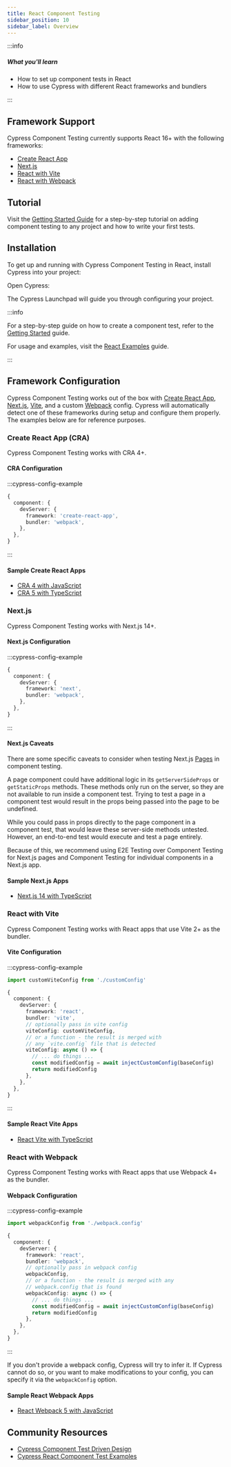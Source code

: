 ```yaml
---
title: React Component Testing
sidebar_position: 10
sidebar_label: Overview
---
```


:::info

##### <Icon name="question-circle" color="#42a1c0" /> What you'll learn

- How to set up component tests in React
- How to use Cypress with different React frameworks and bundlers

:::

## Framework Support

Cypress Component Testing currently supports React 16+ with the following
frameworks:

- [Create React App](#Create-React-App-CRA)
- [Next.js](#Nextjs)
- [React with Vite](#React-with-Vite)
- [React with Webpack](#React-with-Webpack)

## Tutorial

Visit the
[Getting Started Guide](/app/component-testing/get-started) for a
step-by-step tutorial on adding component testing to any project and how to write your first tests.

## Installation

To get up and running with Cypress Component Testing in React, install Cypress
into your project:

<CypressInstallCommands />

Open Cypress:

<CypressOpenCommands />

<DocsImage
  src="/img/app/component-testing/select-test-type.jpg"
  caption="Choose Component Testing"
/>

The Cypress Launchpad will guide you through configuring your project.

:::info

For a step-by-step guide on how to create a component test, refer to the
[Getting Started](/app/component-testing/get-started) guide.

For usage and examples, visit the
[React Examples](/app/component-testing/react/examples) guide.

:::

## Framework Configuration

Cypress Component Testing works out of the box with
[Create React App](https://create-react-app.dev/),
[Next.js](https://nextjs.org/), [Vite](https://vitejs.dev/), and a custom
[Webpack](https://webpack.js.org/) config. Cypress will automatically detect one
of these frameworks during setup and configure them properly. The examples below
are for reference purposes.

### Create React App (CRA)

Cypress Component Testing works with CRA 4+.

#### CRA Configuration

:::cypress-config-example

```ts
{
  component: {
    devServer: {
      framework: 'create-react-app',
      bundler: 'webpack',
    },
  },
}
```

:::

#### Sample Create React Apps

- [CRA 4 with JavaScript](https://github.com/cypress-io/cypress-component-testing-apps/tree/main/react-cra4-js)
- [CRA 5 with TypeScript](https://github.com/cypress-io/cypress-component-testing-apps/tree/main/react-cra5-ts)

### Next.js

Cypress Component Testing works with Next.js 14+.

#### Next.js Configuration

:::cypress-config-example

```ts
{
  component: {
    devServer: {
      framework: 'next',
      bundler: 'webpack',
    },
  },
}
```

:::

#### Next.js Caveats

There are some specific caveats to consider when testing Next.js
[Pages](https://nextjs.org/docs/basic-features/pages) in component testing.

A page component could have additional logic in its `getServerSideProps` or
`getStaticProps` methods. These methods only run on the server, so they are not
available to run inside a component test. Trying to test a page in a component
test would result in the props being passed into the page to be undefined.

While you could pass in props directly to the page component in a component
test, that would leave these server-side methods untested. However, an
end-to-end test would execute and test a page entirely.

Because of this, we recommend using E2E Testing over Component Testing for
Next.js pages and Component Testing for individual components in a Next.js app.

#### Sample Next.js Apps

- [Next.js 14 with TypeScript](https://github.com/cypress-io/cypress-component-testing-apps/tree/main/react-next14-ts)

### React with Vite

Cypress Component Testing works with React apps that use Vite 2+ as the bundler.

#### Vite Configuration

:::cypress-config-example

```ts
import customViteConfig from './customConfig'
```

```ts
{
  component: {
    devServer: {
      framework: 'react',
      bundler: 'vite',
      // optionally pass in vite config
      viteConfig: customViteConfig,
      // or a function - the result is merged with
      // any `vite.config` file that is detected
      viteConfig: async () => {
        // ... do things ...
        const modifiedConfig = await injectCustomConfig(baseConfig)
        return modifiedConfig
      },
    },
  },
}
```

:::

#### Sample React Vite Apps

- [React Vite with TypeScript](https://github.com/cypress-io/cypress-component-testing-apps/tree/main/react-vite-ts)

### React with Webpack

Cypress Component Testing works with React apps that use Webpack 4+ as the
bundler.

#### Webpack Configuration

:::cypress-config-example

```ts
import webpackConfig from './webpack.config'
```

```ts
{
  component: {
    devServer: {
      framework: 'react',
      bundler: 'webpack',
      // optionally pass in webpack config
      webpackConfig,
      // or a function - the result is merged with any
      // webpack.config that is found
      webpackConfig: async () => {
        // ... do things ...
        const modifiedConfig = await injectCustomConfig(baseConfig)
        return modifiedConfig
      },
    },
  },
}
```

:::

If you don't provide a webpack config, Cypress will try to infer it. If Cypress
cannot do so, or you want to make modifications to your config, you can specify
it via the `webpackConfig` option.

#### Sample React Webpack Apps

- [React Webpack 5 with JavaScript](https://github.com/cypress-io/cypress-component-testing-apps/tree/main/react-webpack5-js)

## Community Resources

- [Cypress Component Test Driven Design](https://muratkerem.gitbook.io/cctdd/)
- [Cypress React Component Test Examples](https://github.com/muratkeremozcan/cypress-react-component-test-examples)
